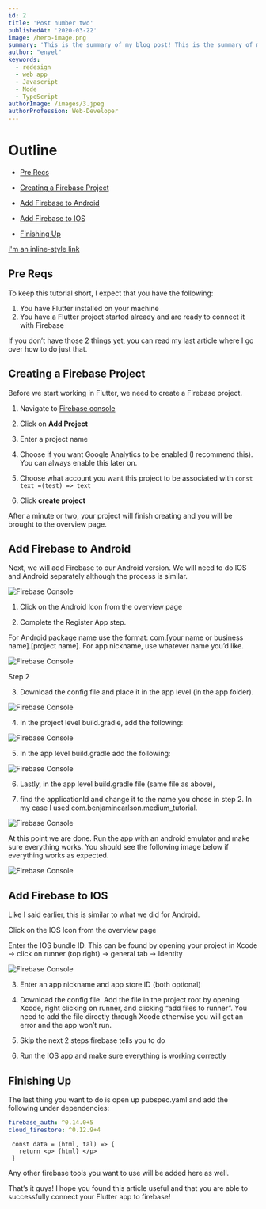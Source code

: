 ```yaml
---
id: 2
title: 'Post number two'
publishedAt: '2020-03-22'
image: /hero-image.png
summary: 'This is the summary of my blog post! This is the summary of my blog post! This is the summary of my blog post!'
author: "enyel"
keywords:
  - redesign
  - web app
  - Javascript
  - Node
  - TypeScript
authorImage: /images/3.jpeg
authorProfession: Web-Developer
---
```

# Outline

- [Pre Recs](#pre-reqs)

- [Creating a Firebase Project](#creating-a-firebase-project)

- [Add Firebase to Android](#add-firebase-to-android)

- [Add Firebase to IOS](#add-firebase-to-ios)

- [Finishing Up](#finishing-up)

[I'm an inline-style link](https://www.google.com)


## Pre Reqs

To keep this tutorial short, I expect that you have the following:

1. You have Flutter installed on your machine
2. You have a Flutter project started already and are ready to connect it with Firebase

If you don’t have those 2 things yet, you can read my last article where I go over how to do just that.

## Creating a Firebase Project

Before we start working in Flutter, we need to create a Firebase project.

1. Navigate to [Firebase console](https://console.firebase.google.com/)

2. Click on **Add Project**

3. Enter a project name

4. Choose if you want Google Analytics to be enabled (I recommend this). You can always enable this later on.

5. Choose what account you want this project to be associated with `const text =(test) => text`

6. Click **create project**

After a minute or two, your project will finish creating and you will be brought to the overview page.

## Add Firebase to Android

Next, we will add Firebase to our Android version. We will need to do IOS and Android separately although the process is similar.

![Firebase Console](/hero-image.png)

1. Click on the Android Icon from the overview page

2. Complete the Register App step.

For Android package name use the format: com.[your name or business name].[project name]. For app nickname, use whatever name you’d like.

![Firebase Console](/hero-image.png)

Step 2

3. Download the config file and place it in the app level (in the app folder).

![Firebase Console](/hero-image.png)

4. In the project level build.gradle, add the following:

![Firebase Console](/hero-image.png)

5. In the app level build.gradle add the following:

![Firebase Console](/hero-image.png)

6. Lastly, in the app level build.gradle file (same file as above), 

7. find the applicationId and change it to the name you chose in step 2.  In my case I used com.benjamincarlson.medium_tutorial.

![Firebase Console](/hero-image.png)

At this point we are done. Run the app with an android emulator and make sure everything works. You should see the following image below if everything works as expected.

![Firebase Console](/hero-image.png)

## Add Firebase to IOS

Like I said earlier, this is similar to what we did for Android.

Click on the IOS Icon from the overview page

Enter the IOS bundle ID. This can be found by opening your project in Xcode -> click on runner (top right) -> general tab -> Identity

![Firebase Console](/hero-image.png)


3. Enter an app nickname and app store ID (both optional)

4. Download the config file. Add the file in the project root by opening Xcode, right clicking on runner, and clicking “add files to runner”. You need to add the file directly through Xcode otherwise you will get an error and the app won’t run.

5. Skip the next 2 steps firebase tells you to do

6. Run the IOS app and make sure everything is working correctly

## Finishing Up

The last thing you want to do is open up pubspec.yaml and add the following under dependencies:

```dart:pubspec.yaml
firebase_auth: ^0.14.0+5
cloud_firestore: ^0.12.9+4
```

```javascript:jsx
 const data = (html, tal) => {
   return <p> {html} </p>
 }
```

Any other firebase tools you want to use will be added here as well.

That’s it guys! I hope you found this article useful and that you are able to successfully connect your Flutter app to firebase!